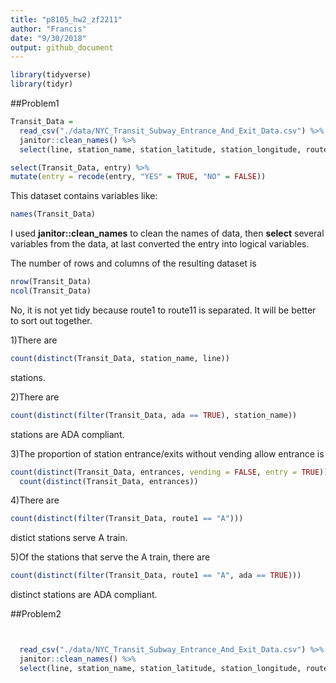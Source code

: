 ```yaml
---
title: "p8105_hw2_zf2211"
author: "Francis"
date: "9/30/2018"
output: github_document
---
```


```r
library(tidyverse)
library(tidyr)
```

##Problem1
```r
Transit_Data = 
  read_csv("./data/NYC_Transit_Subway_Entrance_And_Exit_Data.csv") %>% 
  janitor::clean_names() %>% 
  select(line, station_name, station_latitude, station_longitude, route1:route11, entry, vending, entrance_type, ada)
```

```r
select(Transit_Data, entry) %>% 
mutate(entry = recode(entry, "YES" = TRUE, "NO" = FALSE))
```
This dataset contains variables like: 
```r
names(Transit_Data)
```


I used __janitor::clean_names__ to clean the names of data, then __select__ several variables from the data, at last converted the entry into logical variables.

The number of rows and columns of the resulting dataset is 
```r
nrow(Transit_Data)
ncol(Transit_Data)
```

No, it is not yet tidy because route1 to route11 is separated. It will be better to 
sort out together.

1)There are 
```r
count(distinct(Transit_Data, station_name, line))
```
stations.

2)There are 
```r
count(distinct(filter(Transit_Data, ada == TRUE), station_name))
```
stations are ADA compliant.

3)The proportion of station entrance/exits without vending allow entrance is 
```r
count(distinct(Transit_Data, entrances, vending = FALSE, entry = TRUE)) /
  count(distinct(Transit_Data, entrances))
```

4)There are 
```r
count(distinct(filter(Transit_Data, route1 == "A")))
```
distict stations serve A train.

5)Of the stations that serve the A train, there are
```r
count(distinct(filter(Transit_Data, route1 == "A", ada == TRUE)))
```
distinct stations are ADA compliant.

##Problem2
```r

```

```r

```

```r
 
  read_csv("./data/NYC_Transit_Subway_Entrance_And_Exit_Data.csv") %>% 
  janitor::clean_names() %>% 
  select(line, station_name, station_latitude, station_longitude, route1:route11, entry, vending, entrance_type, ada)
```

